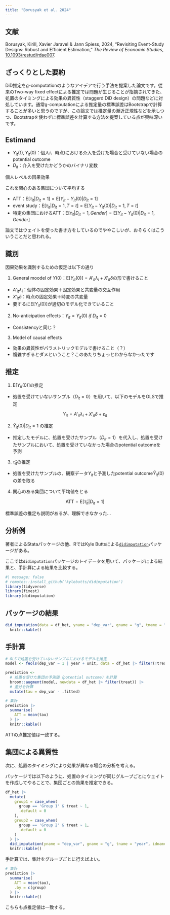 ```yaml
---
title: "Borusyak et al. 2024"
---
```


## 文献

Borusyak, Kirill, Xavier Jaravel & Jann Spiess, 2024, "Revisiting Event-Study Designs: Robust and Efficient Estimation," _The Review of Economic Studies_, [10.1093/restud/rdae007](https://doi.org/10.1093/restud/rdae007).

## ざっくりとした要約

DiD推定をg-computationのようなアイデアで行う手法を提案した論文です。従来のTwo-way fixed effectによる推定では問題が生じることが指摘されてきた、処置のタイミングによる効果の異質性（staggerd DiD design）の問題などに対処しています。通常g-computationによる推定量の標準誤差はBootstrapで計算することが多いと思うのですが、この論文では推定量の漸近正規性などを示しつつ、Bootstrapを使わずに標準誤差を計算する方法を提案している点が興味深いです。

## Estimand

- $Y_{it}(1), Y_{it}(0)$：個人$i$、時点$t$における介入を受けた場合と受けていない場合のpotential outcome
- $D_{it}$：介入を受けたかどうかのバイナリ変数

個人レベルの因果効果

\begin{align*}
\tau_{it} = Y_{it}(1) - Y_{it}(0) = Y_{it} - Y_{it}(0)
\end{align*}

これを関心のある集団について平均する

- ATT：$\mathrm{E}[\tau_{it}|D_{it} = 1] = \mathrm{E}[Y_{it} - Y_{it}(0) | D_{it} = 1]$
- event study：$\mathrm{E}[\tau_{it}|D_{it} = 1, T = t] = \mathrm{E}[Y_{it} - Y_{it}(0) | D_{it} = 1, T = t]$
- 特定の集団におけるATT：$\mathrm{E}[\tau_{it}|D_{it} = 1, Gender] = \mathrm{E}[Y_{it} - Y_{it}(0) | D_{it} = 1, Gender]$

論文ではウェイトを使った書き方をしているのでややこしいが、おそらくはこういうことだと思われる。

## 識別

因果効果を識別するための仮定は以下の通り

1. General moodel of $Y(0)$：$\mathrm{E}[Y_{it}(0)] = A'_{it}\lambda_i + X'_{it}\delta$の形で書けること
  - $A'_{it}\lambda_i$：個体の固定効果＋固定効果と共変量の交互作用
  - $X'_{it}\delta$：時点の固定効果＋時変の共変量
  - 要するに$\mathrm{E}[Y_{it}(0)]$が適切のモデル化できていること
2. No-anticipation effects：$Y_{it} = Y_{it}(0) \ if \ D_{it} = 0$
  - Consistencyと同じ？
3. Model of causal effects
  - 効果の異質性がパラメトリックモデルで書けること（？）
  - 複雑すぎるとダメということ？このあたりちょっとわからなかったです

## 推定

1. $\mathrm{E}[Y_{it}(0)]$の推定

- 処置を受けていないサンプル（$D_{it} = 0$）を用いて、以下のモデルをOLSで推定

$$
Y_{it} = A'_{it}\lambda_i + X'_{it}\delta + \varepsilon_{it}
$$

2. $\hat{Y}_{it}(0) | D_{it} = 1$ の推定

- 推定したモデルに、処置を受けたサンプル（$D_{it} = 1$）を代入し、処置を受けたサンプルにおいて、処置を受けていなかった場合のpotential outcomeを予測

3. $\hat{\tau}_{it}$の推定

- 処置を受けたサンプルの、観察データ$Y_{it}$と予測したpotential outcome$\hat{Y}_{it}(0)$の差を取る

4. 関心のある集団について平均値をとる

$$
\mathrm{ATT} = \mathrm{E}[\hat{\tau}_{it}|D_{it} = 1]
$$

標準誤差の推定も説明があるが、理解できなかった...

## 分析例

著者によるStataパッケージの他、RではKyle Buttsによる[`didimputation`](https://github.com/kylebutts/didimputation)パッケージがある。

ここでは`didimputation`パッケージのトイデータを用いて、パッケージによる結果と、手計算による結果を比較する。

```r
#| message: false
# remotes::install_github('kylebutts/didimputation')
library(tidyverse)
library(fixest)
library(didimputation)
```

## パッケージの結果

```r

did_imputation(data = df_het, yname = "dep_var", gname = "g", tname = "year", idname = "unit") |> 
  knitr::kable()

```

## 手計算

```r

# OLSで処置を受けていないサンプルにおけるモデルを推定
model <- feols(dep_var ~ 1 | year + unit, data = df_het |> filter(!treat), combine.quick = TRUE)

prediction <- 
  # 処置を受けた集団の予測値（potential outcome）を計算
  broom::augment(model, newdata = df_het |> filter(treat)) |> 
  # 差分を計算
  mutate(tau = dep_var - .fitted) 

# 集計
prediction |> 
  summarise(
    ATT = mean(tau)
  ) |> 
  knitr::kable()

```

ATTの点推定値は一致する。

## 集団による異質性

次に、処置のタイミングにより効果が異なる場合の分析を考える。

パッケージでは以下のように、処置のタイミングが同じグループごとにウェイトを作成してやることで、集団ごとの効果を推定できる。

```r

df_het |> 
  mutate(
    group1 = case_when(
      group == 'Group 1' & treat ~ 1,
      .default = 0
    ),
    group2 = case_when(
      group == 'Group 2' & treat ~ 1,
      .default = 0
    )
  ) |> 
  did_imputation(yname = "dep_var", gname = "g", tname = "year", idname = "unit", wtr = c('group1', 'group2')) |> 
  knitr::kable()

```

手計算では、集計をグループごとに行えばよい。

```r

# 集計
prediction |> 
  summarise(
    ATT = mean(tau),
    .by = c(group)
  ) |> 
  knitr::kable()

```


こちらも点推定値は一致する。

